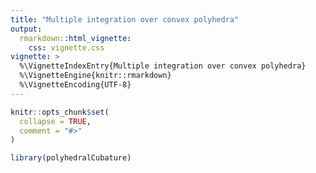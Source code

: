 ```yaml
---
title: "Multiple integration over convex polyhedra"
output: 
  rmarkdown::html_vignette:
    css: vignette.css
vignette: >
  %\VignetteIndexEntry{Multiple integration over convex polyhedra}
  %\VignetteEngine{knitr::rmarkdown}
  %\VignetteEncoding{UTF-8}
---
```


```r
knitr::opts_chunk$set(
  collapse = TRUE,
  comment = "#>"
)
```

```r
library(polyhedralCubature)
```
